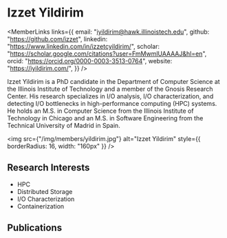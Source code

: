 
# Izzet Yildirim

<div style={{display: 'flex', flexDirection: 'row'}}>

<div style={{flex: 1, display: 'flex', flexDirection: 'column'}}>

<MemberLinks
  links={{
    email: "iyildirim@hawk.illinoistech.edu",
    github: "https://github.com/izzet",
    linkedin: "https://www.linkedin.com/in/izzetcyildirim/",
    scholar: "https://scholar.google.com/citations?user=FmMwmlUAAAAJ&hl=en",
    orcid: "https://orcid.org/0000-0003-3513-0764",
    website: "https://iyildirim.com/",
  }}
/>

Izzet Yildirim is a PhD candidate in the Department of Computer Science at the  Illinois Institute of Technology and a member of the Gnosis Research Center. His  research specializes in I/O analysis, I/O characterization, and detecting I/O  bottlenecks in high-performance computing (HPC) systems. He holds an M.S. in  Computer Science from the Illinois Institute of Technology in Chicago and an M.S.  in Software Engineering from the Technical University of Madrid in Spain.

</div>

<div style={{paddingLeft: 32}}>

<img
  src={"/img/members/yildirim.jpg"}
  alt="Izzet Yildirim"
  style={{ borderRadius: 16, width: "160px" }}
/>

</div>

</div>

## Research Interests

- HPC
- Distributed Storage
- I/O Characterization
- Containerization

## Publications

<MemberPublications authorShortName="I. Yildirim" />
